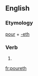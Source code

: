 ==English==

===Etymology===
[[pour]] + [[-eth]]

===Verb===
{{en-verb form}}

# {{archaic third-person singular of|pour}}

[[fr:poureth]]